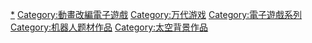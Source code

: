 [[Category:GUNDAM系列|*]]
[[Category:動畫改編電子遊戲|Category:動畫改編電子遊戲]]
[[Category:万代游戏|Category:万代游戏]]
[[Category:電子遊戲系列|Category:電子遊戲系列]]
[[Category:机器人题材作品|Category:机器人题材作品]]
[[Category:太空背景作品|Category:太空背景作品]]